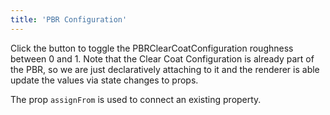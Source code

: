 ```yaml
---
title: 'PBR Configuration'
---
```


Click the button to toggle the PBRClearCoatConfiguration roughness between 0
and 1. Note that the Clear Coat Configuration is already part of the PBR, so we
are just declaratively attaching to it and the renderer is able update the
values via state changes to props.

The prop `assignFrom` is used to connect an existing property.

<code src="./PBRConfiguration.tsx" />
